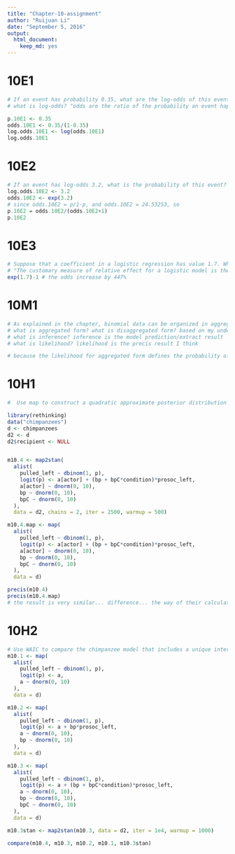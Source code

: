 ```yaml
---
title: "Chapter-10-assignment"
author: "Ruijuan Li"
date: "September 5, 2016"
output: 
  html_document: 
    keep_md: yes
---
```


# 10E1
```r
# If an event has probability 0.35, what are the log-odds of this event? 
# what is log-odds? "odds are the ratio of the probability an event happens to the probability it does not happen. log-odds is the log of odds" 

p.10E1 <- 0.35 
odds.10E1 <- 0.35/(1-0.35)
log.odds.10E1 <- log(odds.10E1)
log.odds.10E1
```

# 10E2
```r
# If an event has log-odds 3.2, what is the probability of this event? 
log.odds.10E2 <- 3.2
odds.10E2 <- exp(3.2)
# since odds.10E2 = p/1-p, and odds.10E2 = 24.53253, so 
p.10E2 = odds.10E2/(odds.10E2+1)
p.10E2
```

# 10E3
```r
# Suppose that a coefficient in a logistic regression has value 1.7. What does this imply about the proportional change in odds of the outcome? 
# "The customary measure of relative effect for a logistic model is the PROPORTIONAL CHANGE IN ODDS. You can compute the proportional odds by merely exponentiating the parameter estimate."
exp(1.7)-1 # the odds increase by 447% 
```

# 10M1 
```r
# As explained in the chapter, binomial data can be organized in aggregated and disaggregated forms, without any impact on inference. But the likelihood of the data does change when the data are converted between the two formats. Can you explain why? 
# what is aggregated form? what is disaggregated form? based on my understanding, aggregated form is the model prediction with a number of trails, while disaggregated form is from a single trail. 
# what is inference? inference is the model prediction/extract result
# what is likelihood? likelihood is the precis result I think 

# because the likelihood for aggregated form defines the probability of each count out of n trails with distinct combinations, whereas the likelihood for disaggregated form defines the probability of each count out of a single trail.   

```

# 10H1
```r
#  Use map to construct a quadratic approximate posterior distribution for the chimpanzee model that includes a unique intercept for each actor, m10.4 (page 299). Compare the quadratic approximation to the posterior distribution produced instead from MCMC. Can you explain both the differences and the similarities between the approximate and the MCMC distributions?  

library(rethinking)
data("chimpanzees")
d <- chimpanzees
d2 <- d
d2$recipient <- NULL


m10.4 <- map2stan(
  alist(
    pulled_left ~ dbinom(1, p),
    logit(p) <- a[actor] + (bp + bpC*condition)*prosoc_left,
    a[actor] ~ dnorm(0, 10),
    bp ~ dnorm(0, 10),
    bpC ~ dnorm(0, 10)
  ), 
  data = d2, chains = 2, iter = 2500, warmup = 500)

m10.4.map <- map(
  alist(
    pulled_left ~ dbinom(1, p),
    logit(p) <- a[actor] + (bp + bpC*condition)*prosoc_left,
    a[actor] ~ dnorm(0, 10),
    bp ~ dnorm(0, 10),
    bpC ~ dnorm(0, 10)
  ), 
  data = d) 

precis(m10.4)
precis(m10.4.map)
# the result is very similar... difference... the way of their calculation is different.. how different??? 
```

# 10H2
```r
# Use WAIC to compare the chimpanzee model that includes a unique intercept for each actor, m10.4 (page 299), to the simpler models fit in the same section. 
m10.1 <- map(
  alist(
    pulled_left ~ dbinom(1, p),
    logit(p) <- a, 
    a ~ dnorm(0, 10)
  ), 
  data = d)

m10.2 <- map(
  alist(
    pulled_left ~ dbinom(1, p), 
    logit(p) <- a + bp*prosoc_left, 
    a ~ dnorm(0, 10), 
    bp ~ dnorm(0, 10)
  ), 
  data = d)

m10.3 <- map(
  alist(
    pulled_left ~ dbinom(1, p), 
    logit(p) <- a + (bp + bpC*condition)*prosoc_left,
    a ~ dnorm(0, 10), 
    bp ~ dnorm(0, 10), 
    bpC ~ dnorm(0, 10)
  ), 
  data = d)

m10.3stan <- map2stan(m10.3, data = d2, iter = 1e4, warmup = 1000)

compare(m10.4, m10.3, m10.2, m10.1, m10.3stan)
```








